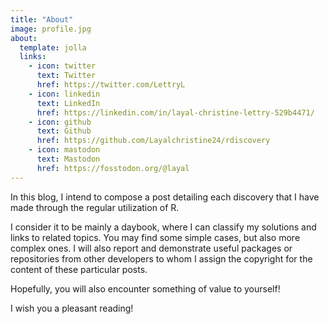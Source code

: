 ```yaml
---
title: "About"
image: profile.jpg
about:
  template: jolla
  links:
    - icon: twitter
      text: Twitter
      href: https://twitter.com/LettryL
    - icon: linkedin
      text: LinkedIn
      href: https://linkedin.com/in/layal-christine-lettry-529b4471/
    - icon: github
      text: Github
      href: https://github.com/Layalchristine24/rdiscovery
    - icon: mastodon
      text: Mastodon
      href: https://fosstodon.org/@layal
---
```


In this blog, I intend to compose a post detailing each discovery that I have made through the regular utilization of R.

I consider it to be mainly a daybook, where I can classify my solutions and links to related topics. You may find some simple cases, but also more complex ones. I will also report and demonstrate useful packages or repositories from other developers to whom I assign the copyright for the content of these particular posts.

Hopefully, you will also encounter something of value to yourself!

I wish you a pleasant reading!
